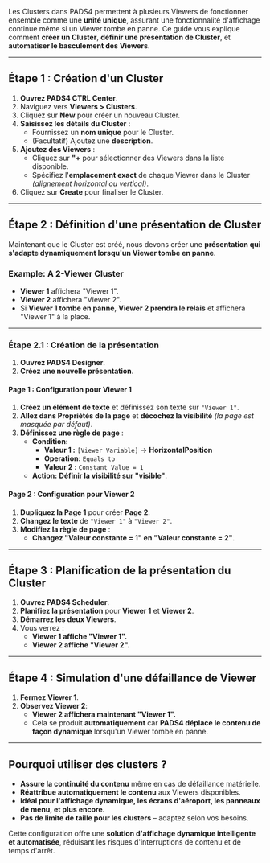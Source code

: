 Les Clusters dans PADS4 permettent à plusieurs Viewers de fonctionner ensemble comme une **unité unique**, assurant une fonctionnalité d'affichage continue même si un Viewer tombe en panne. Ce guide vous explique comment **créer un Cluster**, **définir une présentation de Cluster**, et **automatiser le basculement des Viewers**.

***

## **Étape 1 : Création d'un Cluster**

1. **Ouvrez PADS4 CTRL Center**.
2. Naviguez vers **Viewers > Clusters**.
3. Cliquez sur **New** pour créer un nouveau Cluster.
4. **Saisissez les détails du Cluster** :
   * Fournissez un **nom unique** pour le Cluster.
   * (Facultatif) Ajoutez une **description**.
5. **Ajoutez des Viewers** :
   * Cliquez sur **"+** pour sélectionner des Viewers dans la liste disponible.
   * Spécifiez l'**emplacement exact** de chaque Viewer dans le Cluster *(alignement horizontal ou vertical)*.
6. Cliquez sur **Create** pour finaliser le Cluster.

***

## **Étape 2 : Définition d'une présentation de Cluster**

Maintenant que le Cluster est créé, nous devons créer une **présentation qui s'adapte dynamiquement lorsqu'un Viewer tombe en panne**.

### **Example: A 2-Viewer Cluster**

* **Viewer 1** affichera "Viewer 1".
* **Viewer 2** affichera "Viewer 2".
* Si **Viewer 1 tombe en panne**, **Viewer 2 prendra le relais** et affichera "Viewer 1" à la place.

***

### **Étape 2.1 : Création de la présentation**

1. **Ouvrez PADS4 Designer**.
2. **Créez une nouvelle présentation**.

#### **Page 1 : Configuration pour Viewer 1**

1. **Créez un élément de texte** et définissez son texte sur `"Viewer 1"`.
2. **Allez dans Propriétés de la page** et **décochez la visibilité** *(la page est masquée par défaut)*.
3. **Définissez une règle de page** :
   * **Condition:**
     * **Valeur 1 :** `[Viewer Variable]` → **HorizontalPosition**
     * **Operation:** `Equals to`
     * **Valeur 2 :** `Constant Value = 1`
   * **Action:** **Définir la visibilité sur "visible"**.

#### **Page 2 : Configuration pour Viewer 2**

1. **Dupliquez la Page 1** pour créer **Page 2**.
2. **Changez le texte** de `"Viewer 1"` à `"Viewer 2"`.
3. **Modifiez la règle de page** :
   * **Changez "Valeur constante = 1" en "Valeur constante = 2"**.

***

## **Étape 3 : Planification de la présentation du Cluster**

1. **Ouvrez PADS4 Scheduler**.
2. **Planifiez la présentation** pour **Viewer 1** et **Viewer 2**.
3. **Démarrez les deux Viewers**.
4. Vous verrez :
   * **Viewer 1 affiche "Viewer 1".**
   * **Viewer 2 affiche "Viewer 2".**

***

## **Étape 4 : Simulation d'une défaillance de Viewer**

1. **Fermez Viewer 1**.
2. **Observez Viewer 2**:
   * **Viewer 2 affichera maintenant "Viewer 1".**
   * Cela se produit **automatiquement** car **PADS4 déplace le contenu de façon dynamique** lorsqu'un Viewer tombe en panne.

***

## **Pourquoi utiliser des clusters ?**

* **Assure la continuité du contenu** même en cas de défaillance matérielle.
* **Réattribue automatiquement le contenu** aux Viewers disponibles.
* **Idéal pour l'affichage dynamique, les écrans d'aéroport, les panneaux de menu, et plus encore**.
* **Pas de limite de taille pour les clusters** – adaptez selon vos besoins.

Cette configuration offre une **solution d'affichage dynamique intelligente et automatisée**, réduisant les risques d'interruptions de contenu et de temps d'arrêt.
